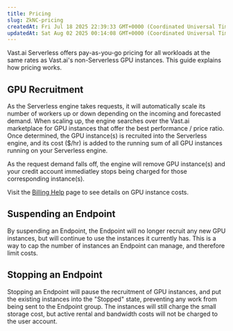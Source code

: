 ```yaml
---
title: Pricing
slug: ZkNC-pricing
createdAt: Fri Jul 18 2025 22:39:33 GMT+0000 (Coordinated Universal Time)
updatedAt: Sat Aug 02 2025 00:14:08 GMT+0000 (Coordinated Universal Time)
---
```


Vast.ai Serverless offers pay-as-you-go pricing for all workloads at the same rates as Vast.ai's non-Serverless GPU instances. This guide explains how pricing works.

## GPU Recruitment

As the Serverless engine takes requests, it will automatically scale its number of workers up or down depending on the incoming and forecasted demand. When scaling up, the engine searches over the Vast.ai marketplace for GPU instances that offer the best performance / price ratio. Once determined, the GPU instance(s) is recruited into the Serverless engine, and its cost ($/hr) is added to the running sum of all GPU instances running on your Serverless engine.&#x20;

As the request demand falls off, the engine will remove GPU instance(s) and your credit account immediatley stops being charged for those corresponding instance(s).

Visit the [Billing Help](https://docs.vast.ai/billing#ugwiY) page to see details on GPU instance costs.

## Suspending an Endpoint

By suspending an Endpoint, the Endpoint will no longer recruit any new GPU instances, but will continue to use the instances it currently has. This is a way to cap the number of instances an Endpoint can manage, and therefore limit costs.&#x20;

## Stopping an Endpoint

Stopping an Endpoint will pause the recruitment of GPU instances, and put the existing instances into the "Stopped" state, preventing any work from being sent to the Endpoint group. The instances will still charge the small storage cost, but active rental and bandwidth costs will not be charged to the user account.&#x20;

